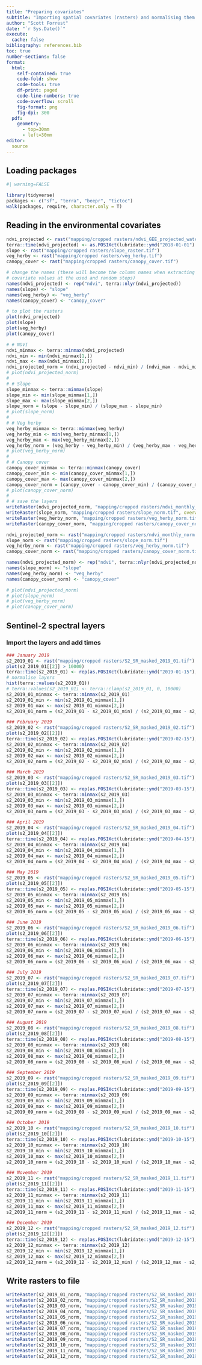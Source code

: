 ```yaml
---
title: "Preparing covariates"
subtitle: "Importing spatial covariates (rasters) and normalising them prior to the local landscape sampling"
author: "Scott Forrest"
date: "`r Sys.Date()`"
execute: 
  cache: false
bibliography: references.bib
toc: true
number-sections: false
format: 
  html:
    self-contained: true
    code-fold: show
    code-tools: true
    df-print: paged
    code-line-numbers: true
    code-overflow: scroll
    fig-format: png
    fig-dpi: 300
  pdf:
    geometry: 
      - top=30mm
      - left=30mm
editor:
  source
---
```


## Loading packages

```r
#| warning=FALSE

library(tidyverse)
packages <- c("sf", "terra", "beepr", "tictoc")
walk(packages, require, character.only = T)

```

## Reading in the environmental covariates

```r

ndvi_projected <- rast("mapping/cropped rasters/ndvi_GEE_projected_watermask20230207.tif")
terra::time(ndvi_projected) <- as.POSIXct(lubridate::ymd("2018-01-01") + months(0:23))
slope <- rast("mapping/cropped rasters/slope_raster.tif")
veg_herby <- rast("mapping/cropped rasters/veg_herby.tif")
canopy_cover <- rast("mapping/cropped rasters/canopy_cover.tif")

# change the names (these will become the column names when extracting 
# covariate values at the used and random steps)
names(ndvi_projected) <- rep("ndvi", terra::nlyr(ndvi_projected))
names(slope) <- "slope"
names(veg_herby) <- "veg_herby"
names(canopy_cover) <- "canopy_cover"

# to plot the rasters
plot(ndvi_projected)
plot(slope)
plot(veg_herby)
plot(canopy_cover)

# # NDVI
ndvi_minmax <- terra::minmax(ndvi_projected)
ndvi_min <- min(ndvi_minmax[1,])
ndvi_max <- max(ndvi_minmax[2,])
ndvi_projected_norm = (ndvi_projected - ndvi_min) / (ndvi_max - ndvi_min)
# plot(ndvi_projected_norm)
# 
# # Slope
slope_minmax <- terra::minmax(slope)
slope_min <- min(slope_minmax[1,])
slope_max <- max(slope_minmax[2,])
slope_norm = (slope - slope_min) / (slope_max - slope_min)
# plot(slope_norm)
# 
# # Veg herby
veg_herby_minmax <- terra::minmax(veg_herby)
veg_herby_min <- min(veg_herby_minmax[1,])
veg_herby_max <- max(veg_herby_minmax[2,])
veg_herby_norm = (veg_herby - veg_herby_min) / (veg_herby_max - veg_herby_min)
# plot(veg_herby_norm)
# 
# # Canopy cover
canopy_cover_minmax <- terra::minmax(canopy_cover)
canopy_cover_min <- min(canopy_cover_minmax[1,])
canopy_cover_max <- max(canopy_cover_minmax[2,])
canopy_cover_norm = (canopy_cover - canopy_cover_min) / (canopy_cover_max - canopy_cover_min)
# plot(canopy_cover_norm)
# 
# # save the layers
writeRaster(ndvi_projected_norm, "mapping/cropped rasters/ndvi_monthly_norm.tif", overwrite = T)
writeRaster(slope_norm, "mapping/cropped rasters/slope_norm.tif", overwrite = T)
writeRaster(veg_herby_norm, "mapping/cropped rasters/veg_herby_norm.tif", overwrite = T)
writeRaster(canopy_cover_norm, "mapping/cropped rasters/canopy_cover_norm.tif", overwrite = T)

ndvi_projected_norm <- rast("mapping/cropped rasters/ndvi_monthly_norm.tif")
slope_norm <- rast("mapping/cropped rasters/slope_norm.tif")
veg_herby_norm <- rast("mapping/cropped rasters/veg_herby_norm.tif")
canopy_cover_norm <- rast("mapping/cropped rasters/canopy_cover_norm.tif")

names(ndvi_projected_norm) <- rep("ndvi", terra::nlyr(ndvi_projected_norm))
names(slope_norm) <- "slope"
names(veg_herby_norm) <- "veg_herby"
names(canopy_cover_norm) <- "canopy_cover"

# plot(ndvi_projected_norm)
# plot(slope_norm)
# plot(veg_herby_norm)
# plot(canopy_cover_norm)

```

## Sentinel-2 spectral layers

### Import the layers and add times

```r

### January 2019
s2_2019_01 <- rast("mapping/cropped rasters/S2_SR_masked_2019_01.tif")
plot(s2_2019_01[[2]] > 10000)
terra::time(s2_2019_01) <- rep(as.POSIXct(lubridate::ymd("2019-01-15"), tz = "Australia/Queensland"), nlyr(s2_2019_01))
# normalise layers
hist(terra::values(s2_2019_01))
# terra::values(s2_2019_01) <- terra::clamp(s2_2019_01, 0, 10000)
s2_2019_01_minmax <- terra::minmax(s2_2019_01)
s2_2019_01_min <- min(s2_2019_01_minmax[1,])
s2_2019_01_max <- max(s2_2019_01_minmax[2,])
s2_2019_01_norm = (s2_2019_01 - s2_2019_01_min) / (s2_2019_01_max - s2_2019_01_min)

### February 2019
s2_2019_02 <- rast("mapping/cropped rasters/S2_SR_masked_2019_02.tif")
plot(s2_2019_02[[2]])
terra::time(s2_2019_02) <- rep(as.POSIXct(lubridate::ymd("2019-02-15"), tz = "Australia/Queensland"), nlyr(s2_2019_02))
s2_2019_02_minmax <- terra::minmax(s2_2019_02)
s2_2019_02_min <- min(s2_2019_02_minmax[1,])
s2_2019_02_max <- max(s2_2019_02_minmax[2,])
s2_2019_02_norm = (s2_2019_02 - s2_2019_02_min) / (s2_2019_02_max - s2_2019_02_min)

### March 2019
s2_2019_03 <- rast("mapping/cropped rasters/S2_SR_masked_2019_03.tif")
plot(s2_2019_03[[2]])
terra::time(s2_2019_03) <- rep(as.POSIXct(lubridate::ymd("2019-03-15"), tz = "Australia/Queensland"), nlyr(s2_2019_03))
s2_2019_03_minmax <- terra::minmax(s2_2019_03)
s2_2019_03_min <- min(s2_2019_03_minmax[1,])
s2_2019_03_max <- max(s2_2019_03_minmax[2,])
s2_2019_03_norm = (s2_2019_03 - s2_2019_03_min) / (s2_2019_03_max - s2_2019_03_min)

### April 2019
s2_2019_04 <- rast("mapping/cropped rasters/S2_SR_masked_2019_04.tif")
plot(s2_2019_04[[2]])
terra::time(s2_2019_04) <- rep(as.POSIXct(lubridate::ymd("2019-04-15"), tz = "Australia/Queensland"), nlyr(s2_2019_04))
s2_2019_04_minmax <- terra::minmax(s2_2019_04)
s2_2019_04_min <- min(s2_2019_04_minmax[1,])
s2_2019_04_max <- max(s2_2019_04_minmax[2,])
s2_2019_04_norm = (s2_2019_04 - s2_2019_04_min) / (s2_2019_04_max - s2_2019_04_min)

### May 2019
s2_2019_05 <- rast("mapping/cropped rasters/S2_SR_masked_2019_05.tif")
plot(s2_2019_05[[2]])
terra::time(s2_2019_05) <- rep(as.POSIXct(lubridate::ymd("2019-05-15"), tz = "Australia/Queensland"), nlyr(s2_2019_05))
s2_2019_05_minmax <- terra::minmax(s2_2019_05)
s2_2019_05_min <- min(s2_2019_05_minmax[1,])
s2_2019_05_max <- max(s2_2019_05_minmax[2,])
s2_2019_05_norm = (s2_2019_05 - s2_2019_05_min) / (s2_2019_05_max - s2_2019_05_min)

### June 2019
s2_2019_06 <- rast("mapping/cropped rasters/S2_SR_masked_2019_06.tif")
plot(s2_2019_06[[2]])
terra::time(s2_2019_06) <- rep(as.POSIXct(lubridate::ymd("2019-06-15"), tz = "Australia/Queensland"), nlyr(s2_2019_06))
s2_2019_06_minmax <- terra::minmax(s2_2019_06)
s2_2019_06_min <- min(s2_2019_06_minmax[1,])
s2_2019_06_max <- max(s2_2019_06_minmax[2,])
s2_2019_06_norm = (s2_2019_06 - s2_2019_06_min) / (s2_2019_06_max - s2_2019_06_min)

### July 2019
s2_2019_07 <- rast("mapping/cropped rasters/S2_SR_masked_2019_07.tif")
plot(s2_2019_07[[2]])
terra::time(s2_2019_07) <- rep(as.POSIXct(lubridate::ymd("2019-07-15"), tz = "Australia/Queensland"), nlyr(s2_2019_07))
s2_2019_07_minmax <- terra::minmax(s2_2019_07)
s2_2019_07_min <- min(s2_2019_07_minmax[1,])
s2_2019_07_max <- max(s2_2019_07_minmax[2,])
s2_2019_07_norm = (s2_2019_07 - s2_2019_07_min) / (s2_2019_07_max - s2_2019_07_min)

### August 2019
s2_2019_08 <- rast("mapping/cropped rasters/S2_SR_masked_2019_08.tif")
plot(s2_2019_08[[2]])
terra::time(s2_2019_08) <- rep(as.POSIXct(lubridate::ymd("2019-08-15"), tz = "Australia/Queensland"), nlyr(s2_2019_08))
s2_2019_08_minmax <- terra::minmax(s2_2019_08)
s2_2019_08_min <- min(s2_2019_08_minmax[1,])
s2_2019_08_max <- max(s2_2019_08_minmax[2,])
s2_2019_08_norm = (s2_2019_08 - s2_2019_08_min) / (s2_2019_08_max - s2_2019_08_min)

### September 2019
s2_2019_09 <- rast("mapping/cropped rasters/S2_SR_masked_2019_09.tif")
plot(s2_2019_09[[2]])
terra::time(s2_2019_09) <- rep(as.POSIXct(lubridate::ymd("2019-09-15"), tz = "Australia/Queensland"), nlyr(s2_2019_09))
s2_2019_09_minmax <- terra::minmax(s2_2019_09)
s2_2019_09_min <- min(s2_2019_09_minmax[1,])
s2_2019_09_max <- max(s2_2019_09_minmax[2,])
s2_2019_09_norm = (s2_2019_09 - s2_2019_09_min) / (s2_2019_09_max - s2_2019_09_min)

### October 2019
s2_2019_10 <- rast("mapping/cropped rasters/S2_SR_masked_2019_10.tif")
plot(s2_2019_10[[2]])
terra::time(s2_2019_10) <- rep(as.POSIXct(lubridate::ymd("2019-10-15"), tz = "Australia/Queensland"), nlyr(s2_2019_10))
s2_2019_10_minmax <- terra::minmax(s2_2019_10)
s2_2019_10_min <- min(s2_2019_10_minmax[1,])
s2_2019_10_max <- max(s2_2019_10_minmax[2,])
s2_2019_10_norm = (s2_2019_10 - s2_2019_10_min) / (s2_2019_10_max - s2_2019_10_min)

### November 2019
s2_2019_11 <- rast("mapping/cropped rasters/S2_SR_masked_2019_11.tif")
plot(s2_2019_11[[2]])
terra::time(s2_2019_11) <- rep(as.POSIXct(lubridate::ymd("2019-11-15"), tz = "Australia/Queensland"), nlyr(s2_2019_11))
s2_2019_11_minmax <- terra::minmax(s2_2019_11)
s2_2019_11_min <- min(s2_2019_11_minmax[1,])
s2_2019_11_max <- max(s2_2019_11_minmax[2,])
s2_2019_11_norm = (s2_2019_11 - s2_2019_11_min) / (s2_2019_11_max - s2_2019_11_min)

### December 2019
s2_2019_12 <- rast("mapping/cropped rasters/S2_SR_masked_2019_12.tif")
plot(s2_2019_12[[2]])
terra::time(s2_2019_12) <- rep(as.POSIXct(lubridate::ymd("2019-12-15"), tz = "Australia/Queensland"), nlyr(s2_2019_12))
s2_2019_12_minmax <- terra::minmax(s2_2019_12)
s2_2019_12_min <- min(s2_2019_12_minmax[1,])
s2_2019_12_max <- max(s2_2019_12_minmax[2,])
s2_2019_12_norm = (s2_2019_12 - s2_2019_12_min) / (s2_2019_12_max - s2_2019_12_min)

```

## Write rasters to file

```r

writeRaster(s2_2019_01_norm, "mapping/cropped rasters/S2_SR_masked_2019_01_norm.tif", overwrite = TRUE)
writeRaster(s2_2019_02_norm, "mapping/cropped rasters/S2_SR_masked_2019_02_norm.tif", overwrite = TRUE)
writeRaster(s2_2019_03_norm, "mapping/cropped rasters/S2_SR_masked_2019_03_norm.tif", overwrite = TRUE)
writeRaster(s2_2019_04_norm, "mapping/cropped rasters/S2_SR_masked_2019_04_norm.tif", overwrite = TRUE)
writeRaster(s2_2019_05_norm, "mapping/cropped rasters/S2_SR_masked_2019_05_norm.tif", overwrite = TRUE)
writeRaster(s2_2019_06_norm, "mapping/cropped rasters/S2_SR_masked_2019_06_norm.tif", overwrite = TRUE)
writeRaster(s2_2019_07_norm, "mapping/cropped rasters/S2_SR_masked_2019_07_norm.tif", overwrite = TRUE)
writeRaster(s2_2019_08_norm, "mapping/cropped rasters/S2_SR_masked_2019_08_norm.tif", overwrite = TRUE)
writeRaster(s2_2019_09_norm, "mapping/cropped rasters/S2_SR_masked_2019_09_norm.tif", overwrite = TRUE)
writeRaster(s2_2019_10_norm, "mapping/cropped rasters/S2_SR_masked_2019_10_norm.tif", overwrite = TRUE)
writeRaster(s2_2019_11_norm, "mapping/cropped rasters/S2_SR_masked_2019_11_norm.tif", overwrite = TRUE)
writeRaster(s2_2019_12_norm, "mapping/cropped rasters/S2_SR_masked_2019_12_norm.tif", overwrite = TRUE)

```

